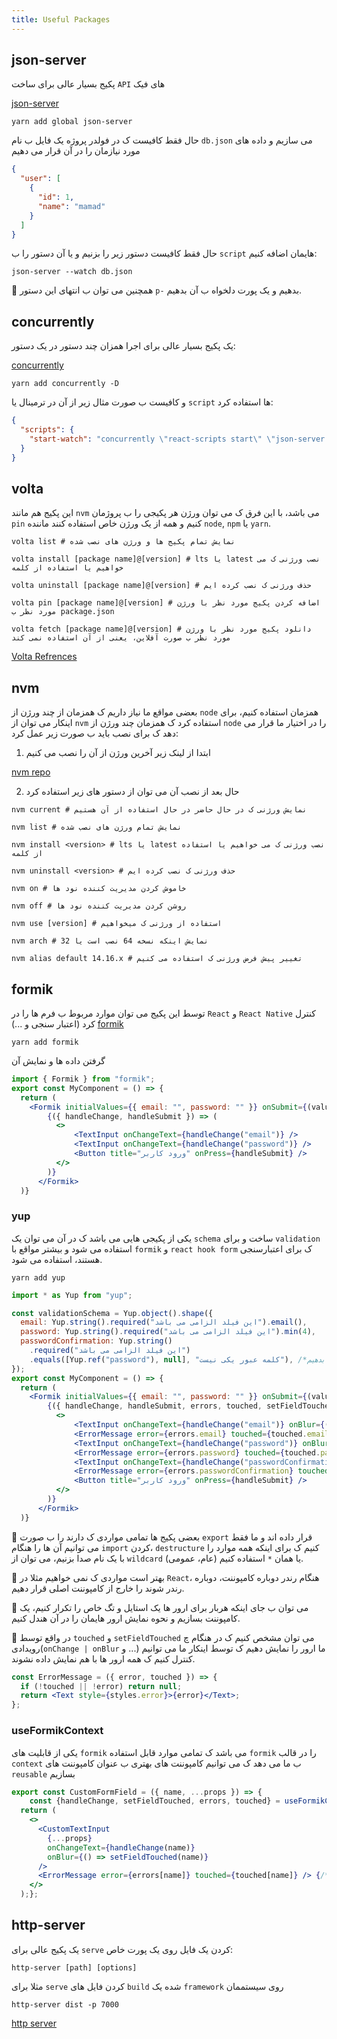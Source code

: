 ```yaml
---
title: Useful Packages
---
```

## json-server
پکیج بسیار عالی برای ساخت `API` های فیک

[json-server](https://www.npmjs.com/package/json-server)
```shell
yarn add global json-server
```
حال فقط کافیست ک در فولدر پروژه یک فایل ب نام `db.json` می سازیم و داده های مورد نیازمان را در آن قرار می دهیم
```json
{
  "user": [
    {
      "id": 1,
      "name": "mamad"
    }
  ]
}
```
حال فقط کافیست دستور زیر را بزنیم و یا آن دستور را ب `script` هایمان اضافه کنیم:
```shell
json-server --watch db.json
```
🎉 همچنین می توان ب انتهای این دستور `p-` بدهیم و یک پورت دلخواه ب آن بدهیم.

## concurrently
یک پکیج بسیار عالی برای اجرا همزان چند دستور در یک دستور:

[concurrently](https://www.npmjs.com/package/concurrently)
```shell
yarn add concurrently -D
```
و کافیست ب صورت مثال زیر از آن در ترمینال یا `script` ها استفاده کرد:
```json
{
  "scripts": {
    "start-watch": "concurrently \"react-scripts start\" \"json-server --watch db.json -p 3100\""
  }
}
```

## volta
این پکیج هم مانند `nvm` می باشد، با این فرق ک می توان ورژن هر پکیجی را ب پروژمان `pin` کنیم و همه از یک ورژن خاص استفاده کنند ماننده `node`, `npm` یا `yarn`.
```shell
volta list # نمایش تمام پکیج ها و ورژن های نصب شده

volta install [package name]@[version] # lts یا latest نصب ورژنی ک می خواهیم یا استفاده از کلمه

volta uninstall [package name]@[version] # حذف ورژنی ک نصب کرده ایم

volta pin [package name]@[version] # اضافه کردن پکیج مورد نظر با ورژن مورد نظر ب package.json

volta fetch [package name]@[version] # دانلود پکیج مورد نظر با ورژن مورد نظر ب صورت آفلاین، یعنی از آن استفاده نمی کند
```
[Volta Refrences](https://docs.volta.sh/reference/)

## nvm
بعضی مواقع ما نیاز داریم ک همزمان از چند ورژن از `node` همزمان استفاده کنیم، برای اینکار می توان از `nvm` استفاده کرد ک همزمان چند ورژن از `node` را در اختیار ما قرار می دهد ک برای نصب باید ب صورت زیر عمل کرد:

1. ابتدا از لینک زیر آخرین ورژن از آن را نصب می کنیم

[nvm repo](https://github.com/coreybutler/nvm-windows)

2. حال بعد از نصب آن می توان از دستور های زیر استفاده کرد
```shell
nvm current # نمایش ورژنی ک در حال حاضر در حال استفاده از آن هستیم

nvm list # نمایش تمام ورژن های نصب شده

nvm install <version> # lts یا latest نصب ورژنی ک می خواهیم یا استفاده از کلمه

nvm uninstall <version> # حذف ورژنی ک نصب کرده ایم

nvm on # خاموش کردن مدیریت کننده نود ها

nvm off # روشن کردن مدیریت کننده نود ها

nvm use [version] # استفاده از ورژنی ک میخواهیم

nvm arch # نمایش اینکه نسخه 64 نصب است یا 32

nvm alias default 14.16.x # تغییر پیش فرض ورژنی ک استفاده می کنیم
```

## formik
توسط این پکیج می توان موارد مربوط ب فرم ها را در `React` و `React Native` کنترل کرد (اعتبار سنجی و ...)
[formik](https://formik.org/docs/overview)
```shell
yarn add formik
```
گرفتن داده ها و نمایش آن
```jsx
import { Formik } from "formik";
export const MyComponent = () => {
  return (
    <Formik initialValues={{ email: "", password: "" }} onSubmit={(values) => console.log(values)} >
        {({ handleChange, handleSubmit }) => (
          <>
              <TextInput onChangeText={handleChange("email")} />
              <TextInput onChangeText={handleChange("password")} />
              <Button title="ورود کاربر" onPress={handleSubmit} />
          </>
        )}
      </Formik>
  )}
```

### yup
یکی از پکیجی هایی می باشد ک در آن می توان یک `schema` ساخت و برای `validation` استفاده می شود و بیشتر مواقع با `formik` و `react hook form` ک برای اعتبارسنجی هستند، استفاده می شود.
```shell
yarn add yup
```
```jsx
import * as Yup from "yup";

const validationSchema = Yup.object().shape({
  email: Yup.string().required("این فیلد الزامی می باشد").email(),
  password: Yup.string().required("این فیلد الزامی می باشد").min(4),
  passwordConfirmation: Yup.string()
    .required("این فیلد الزامی می باشد")
    .equals([Yup.ref("password"), null], "کلمه عبور یکی نیست"), /*دو فیلد را باهم مقایسه کرد ک در هر 2 باید رفرنس بدهیم oneOf یا equals می توان توسط*/
});
export const MyComponent = () => {
  return (
    <Formik initialValues={{ email: "", password: "" }} onSubmit={(values) => console.log(values)} validationSchema={validationSchema}>
        {({ handleChange, handleSubmit, errors, touched, setFieldTouched }) => (
          <>
              <TextInput onChangeText={handleChange("email")} onBlur={() => setFieldTouched("email")} />
              <ErrorMessage error={errors.email} touched={touched.email}/>
              <TextInput onChangeText={handleChange("password")} onBlur={() => setFieldTouched("password")} />
              <ErrorMessage error={errors.password} touched={touched.password}/>
              <TextInput onChangeText={handleChange("passwordConfirmation")} onBlur={() => setFieldTouched("passwordConfirmation")} />
              <ErrorMessage error={errors.passwordConfirmation} touched={touched.passwordConfirmation}/>
              <Button title="ورود کاربر" onPress={handleSubmit} />
          </>
        )}
      </Formik>
  )}
```
🎉 بعضی پکیج ها تمامی مواردی ک دارند را ب صورت `export` قرار داده اند و ما فقط می توانیم آن ها را هنگام `import` کردن، `destructure` کنیم ک برای اینکه همه موارد را با یک نام صدا بزنیم، می توان از `wildcard` (عام، عمومی) یا همان `*` استفاده کنیم.

🎉 بهتر است مواردی ک نمی خواهیم مثلا در `React`، هنگام رندر دوباره کامپوننت، دوباره رندر شوند را خارج از کامپوننت اصلی قرار دهیم.

🎉 می توان ب جای اینکه هربار برای ارور ها یک استایل و تگ خاص را تکرار کنیم، یک کامپوننت بسازیم و نحوه نمایش ارور هایمان را در آن هندل کنیم.

🎉 در واقع توسط `touched` و `setFieldTouched` می توان مشخص کنیم ک در هنگام چ رویدادی(`onChange | onBlur` و ...) ما ارور را نمایش دهیم ک توسط اینکار ما می توانیم کنترل کنیم ک همه ارور ها با هم نمایش داده نشوند.
```jsx title="app/components/ErrorMessage.jsx"
const ErrorMessage = ({ error, touched }) => {
  if (!touched || !error) return null;
  return <Text style={styles.error}>{error}</Text>;
};
```
### useFormikContext
یکی از قابلیت های `formik` می باشد ک تمامی موارد قابل استفاده `formik` را در قالب `context` ب ما می دهد ک می توانیم کامپوننت های بهتری ب عنوان کامپوننت های `reusable` بسازیم
```jsx
export const CustomFormField = ({ name, ...props }) => {
    const {handleChange, setFieldTouched, errors, touched} = useFormikContext();
  return (
    <>
      <CustomTextInput
        {...props}
        onChangeText={handleChange(name)}
        onBlur={() => setFieldTouched(name)}
      />
      <ErrorMessage error={errors[name]} touched={touched[name]} /> {/*ارسالی ب این کامپوننت را در آبجکت ارور پیدا کرد name توسط این قابلیت می توان*/}
    </>
  );};
```

## http-server
یک پکیج عالی برای `serve` کردن یک فایل روی یک پورت خاص:
```shell
http-server [path] [options]
```
مثلا برای `serve` کردن فایل های `build` شده یک `framework` روی سیستممان
```shell
http-server dist -p 7000
```
[http server](https://www.npmjs.com/package/http-server)
